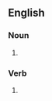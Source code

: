 ==English==

===Noun===
{{head|en|noun plural form}}

# {{plural of|wallpaper|lang=en}}

===Verb===
{{head|en|verb form}}

# {{en-third-person singular of|wallpaper}}